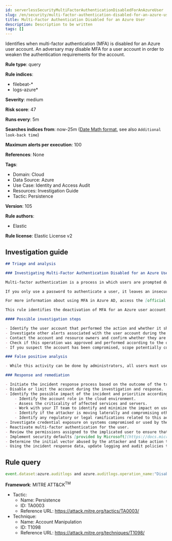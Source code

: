 ```yaml
---
id: serverlessSecurityMultiFactorAuthenticationDisabledForAnAzureUser
slug: /en/security/multi-factor-authentication-disabled-for-an-azure-user
title: Multi-Factor Authentication Disabled for an Azure User
description: Description to be written
tags: []
---
```


<div id="multi-factor-authentication-disabled-for-an-azure-user"></div>

Identifies when multi-factor authentication (MFA) is disabled for an Azure user account. An adversary may disable MFA for a user account in order to weaken the authentication requirements for the account.

**Rule type**: query

**Rule indices**: 

* filebeat-*
* logs-azure*

**Severity**: medium

**Risk score**: 47

**Runs every**: 5m

**Searches indices from**: now-25m ([Date Math format](((ref))/common-options.html#date-math), see also <DocLink id="serverlessSecurityRulesUiCreate" section="set-the-rules-schedule">`Additional look-back time`</DocLink>)

**Maximum alerts per execution**: 100

**References**: None

**Tags**: 

* Domain: Cloud
* Data Source: Azure
* Use Case: Identity and Access Audit
* Resources: Investigation Guide
* Tactic: Persistence

**Version**: 105

**Rule authors**: 

* Elastic

**Rule license**: Elastic License v2

## Investigation guide

```markdown
## Triage and analysis

### Investigating Multi-Factor Authentication Disabled for an Azure User

Multi-factor authentication is a process in which users are prompted during the sign-in process for an additional form of identification, such as a code on their cellphone or a fingerprint scan.

If you only use a password to authenticate a user, it leaves an insecure vector for attack. If the password is weak or has been exposed elsewhere, an attacker could be using it to gain access. When you require a second form of authentication, security is increased because this additional factor isn't something that's easy for an attacker to obtain or duplicate.

For more information about using MFA in Azure AD, access the [official documentation](https://docs.microsoft.com/en-us/azure/active-directory/authentication/concept-mfa-howitworks#how-to-enable-and-use-azure-ad-multi-factor-authentication).

This rule identifies the deactivation of MFA for an Azure user account. This modification weakens account security and can lead to the compromise of accounts and other assets.

#### Possible investigation steps

- Identify the user account that performed the action and whether it should perform this kind of action.
- Investigate other alerts associated with the user account during the past 48 hours.
- Contact the account and resource owners and confirm whether they are aware of this activity.
- Check if this operation was approved and performed according to the organization's change management policy.
- If you suspect the account has been compromised, scope potentially compromised assets by tracking servers, services, and data accessed by the account in the last 24 hours.

### False positive analysis

- While this activity can be done by administrators, all users must use MFA. The security team should address any potential benign true positive (B-TP), as this configuration can risk the user and domain.

### Response and remediation

- Initiate the incident response process based on the outcome of the triage.
- Disable or limit the account during the investigation and response.
- Identify the possible impact of the incident and prioritize accordingly; the following actions can help you gain context:
    - Identify the account role in the cloud environment.
    - Assess the criticality of affected services and servers.
    - Work with your IT team to identify and minimize the impact on users.
    - Identify if the attacker is moving laterally and compromising other accounts, servers, or services.
    - Identify any regulatory or legal ramifications related to this activity.
- Investigate credential exposure on systems compromised or used by the attacker to ensure all compromised accounts are identified. Reset passwords or delete API keys as needed to revoke the attacker's access to the environment. Work with your IT teams to minimize the impact on business operations during these actions.
- Reactivate multi-factor authentication for the user.
- Review the permissions assigned to the implicated user to ensure that the least privilege principle is being followed.
- Implement security defaults [provided by Microsoft](https://docs.microsoft.com/en-us/azure/active-directory/fundamentals/concept-fundamentals-security-defaults).
- Determine the initial vector abused by the attacker and take action to prevent reinfection via the same vector.
- Using the incident response data, update logging and audit policies to improve the mean time to detect (MTTD) and the mean time to respond (MTTR).
```

## Rule query

```js
event.dataset:azure.auditlogs and azure.auditlogs.operation_name:"Disable Strong Authentication" and event.outcome:(Success or success)

```

**Framework**: MITRE ATT&CK<sup>TM</sup>

* Tactic:
    * Name: Persistence
    * ID: TA0003
    * Reference URL: https://attack.mitre.org/tactics/TA0003/
* Technique:
    * Name: Account Manipulation
    * ID: T1098
    * Reference URL: https://attack.mitre.org/techniques/T1098/

